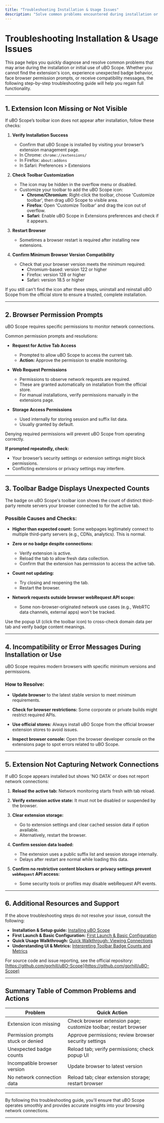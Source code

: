 ```yaml
---
title: "Troubleshooting Installation & Usage Issues"
description: "Solve common problems encountered during installation or first use, such as missing icons, browser permission prompts, unexpected network counts, or incompatibility messages. Offers step-by-step checks and pointers to diagnose and resolve most issues quickly."
---
```


# Troubleshooting Installation & Usage Issues

This page helps you quickly diagnose and resolve common problems that may arise during the installation or initial use of uBO Scope. Whether you cannot find the extension's icon, experience unexpected badge behavior, face browser permission prompts, or receive compatibility messages, the following step-by-step troubleshooting guide will help you regain full functionality.

---

## 1. Extension Icon Missing or Not Visible

If uBO Scope’s toolbar icon does not appear after installation, follow these checks:

1. **Verify Installation Success**
    - Confirm that uBO Scope is installed by visiting your browser’s extension management page.
    - In Chrome: `chrome://extensions/`
    - In Firefox: `about:addons`
    - In Safari: Preferences > Extensions

2. **Check Toolbar Customization**
    - The icon may be hidden in the overflow menu or disabled.
    - Customize your toolbar to add the uBO Scope icon:
      - **Chrome/Chromium**: Right-click the toolbar, choose 'Customize toolbar', then drag uBO Scope to visible area.
      - **Firefox**: Open 'Customize Toolbar' and drag the icon out of overflow.
      - **Safari**: Enable uBO Scope in Extensions preferences and check if it appears.

3. **Restart Browser**
    - Sometimes a browser restart is required after installing new extensions.

4. **Confirm Minimum Browser Version Compatibility**
    - Check that your browser version meets the minimum required:
      - Chromium-based: version 122 or higher
      - Firefox: version 128 or higher
      - Safari: version 18.5 or higher

<Tip>
If you still can't find the icon after these steps, uninstall and reinstall uBO Scope from the official store to ensure a trusted, complete installation.
</Tip>

---

## 2. Browser Permission Prompts

uBO Scope requires specific permissions to monitor network connections.

Common permission prompts and resolutions:

- **Request for Active Tab Access**
  - Prompted to allow uBO Scope to access the current tab.
  - **Action:** Approve the permission to enable monitoring.

- **Web Request Permissions**
  - Permissions to observe network requests are required.
  - These are granted automatically on installation from the official store.
  - For manual installations, verify permissions manually in the extensions page.

- **Storage Access Permissions**
  - Used internally for storing session and suffix list data.
  - Usually granted by default.

<Warning>
Denying required permissions will prevent uBO Scope from operating correctly.
</Warning>

**If prompted repeatedly, check:**
- Your browser’s security settings or extension settings might block permissions.
- Conflicting extensions or privacy settings may interfere.

---

## 3. Toolbar Badge Displays Unexpected Counts

The badge on uBO Scope's toolbar icon shows the count of distinct third-party remote servers your browser connected to for the active tab.

### Possible Causes and Checks:

- **Higher than expected count:** Some webpages legitimately connect to multiple third-party servers (e.g., CDNs, analytics). This is normal.

- **Zero or no badge despite connections:**
  - Verify extension is active.
  - Reload the tab to allow fresh data collection.
  - Confirm that the extension has permission to access the active tab.

- **Count not updating:**
  - Try closing and reopening the tab.
  - Restart the browser.

- **Network requests outside browser webRequest API scope:**
  - Some non-browser-originated network use cases (e.g., WebRTC data channels, external apps) won't be tracked.

<Tip>
Use the popup UI (click the toolbar icon) to cross-check domain data per tab and verify badge content meanings.
</Tip>

---

## 4. Incompatibility or Error Messages During Installation or Use

uBO Scope requires modern browsers with specific minimum versions and permissions.

### How to Resolve:

- **Update browser** to the latest stable version to meet minimum requirements.

- **Check for browser restrictions:** Some corporate or private builds might restrict required APIs.

- **Use official stores:** Always install uBO Scope from the official browser extension stores to avoid issues.

- **Inspect browser console:** Open the browser developer console on the extensions page to spot errors related to uBO Scope.

---

## 5. Extension Not Capturing Network Connections

If uBO Scope appears installed but shows 'NO DATA' or does not report network connections:

1. **Reload the active tab:** Network monitoring starts fresh with tab reload.

2. **Verify extension active state:** It must not be disabled or suspended by the browser.

3. **Clear extension storage:**
   - Go to extension settings and clear cached session data if option available.
   - Alternatively, restart the browser.

4. **Confirm session data loaded:**
   - The extension uses a public suffix list and session storage internally.
   - Delays after restart are normal while loading this data.

5. **Confirm no restrictive content blockers or privacy settings prevent `webRequest` API access:**
   - Some security tools or profiles may disable webRequest API events.

---

## 6. Additional Resources and Support

If the above troubleshooting steps do not resolve your issue, consult the following:

- **Installation & Setup guide:** [Installing uBO Scope](/getting-started/setup-installation/installing)
- **First Launch & Basic Configuration:** [First Launch & Basic Configuration](/getting-started/setup-installation/first-run)
- **Quick Usage Walkthrough:** [Quick Walkthrough: Viewing Connections](/getting-started/getting-using/quick-usage)
- **Understanding UI & Metrics:** [Interpreting Toolbar Badge Counts and Metrics](/guides/getting-started-workflows/interpreting-badge-counts)

For source code and issue reporting, see the official repository: [https://github.com/gorhill/uBO-Scope](https://github.com/gorhill/uBO-Scope)

---

## Summary Table of Common Problems and Actions

| Problem                              | Quick Action                                        |
|------------------------------------|----------------------------------------------------|
| Extension icon missing              | Check browser extension page; customize toolbar; restart browser |
| Permission prompts stuck or denied | Approve permissions; review browser security settings |
| Unexpected badge counts            | Reload tab; verify permissions; check popup UI     |
| Incompatible browser version       | Update browser to latest version                    |
| No network connection data         | Reload tab; clear extension storage; restart browser |

---

By following this troubleshooting guide, you'll ensure that uBO Scope operates smoothly and provides accurate insights into your browsing network connections.

---